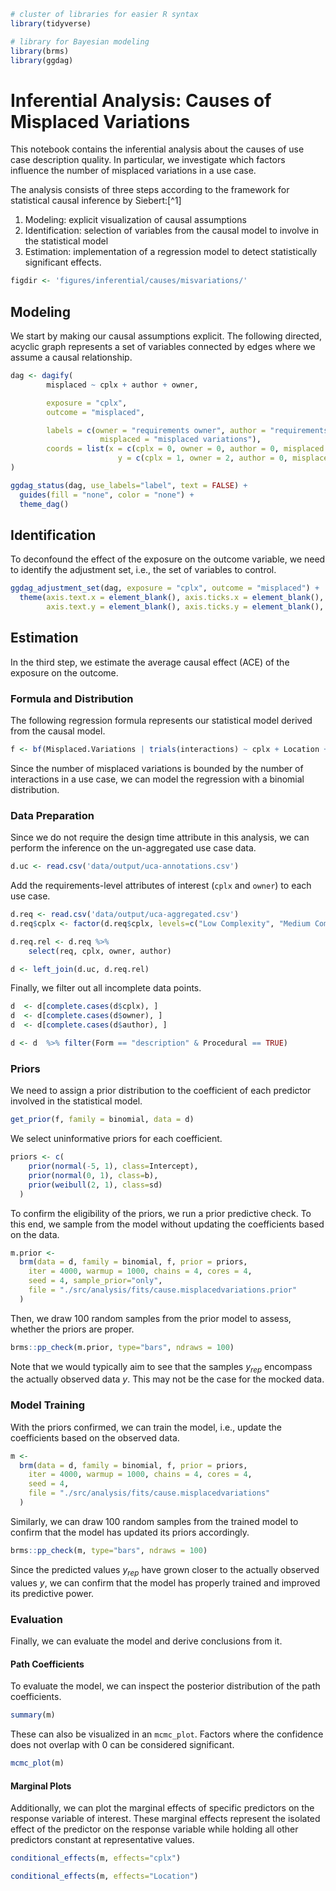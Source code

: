 ```{r setup, include=FALSE}
# cluster of libraries for easier R syntax
library(tidyverse)

# library for Bayesian modeling
library(brms)
library(ggdag)
```

# Inferential Analysis: Causes of Misplaced Variations

This notebook contains the inferential analysis about the causes of use case description quality.
In particular, we investigate which factors influence the number of misplaced variations in a use case.

The analysis consists of three steps according to the framework for statistical causal inference by Siebert:[^1]

1. Modeling: explicit visualization of causal assumptions
2. Identification: selection of variables from the causal model to involve in the statistical model
3. Estimation: implementation of a regression model to detect statistically significant effects.

```{r figdir}
figdir <- 'figures/inferential/causes/misvariations/'
```

## Modeling

We start by making our causal assumptions explicit.
The following directed, acyclic graph represents a set of variables connected by edges where we assume a causal relationship.

```{r dag}
dag <- dagify(
        misplaced ~ cplx + author + owner,

        exposure = "cplx",
        outcome = "misplaced",

        labels = c(owner = "requirements owner", author = "requirements author", cplx = "complexity", 
                    misplaced = "misplaced variations"),
        coords = list(x = c(cplx = 0, owner = 0, author = 0, misplaced = 1),
                        y = c(cplx = 1, owner = 2, author = 0, misplaced = 1))
)

ggdag_status(dag, use_labels="label", text = FALSE) +
  guides(fill = "none", color = "none") + 
  theme_dag()
```

## Identification

To deconfound the effect of the exposure on the outcome variable, we need to identify the adjustment set, i.e., the set of variables to control.

```{r identification}
ggdag_adjustment_set(dag, exposure = "cplx", outcome = "misplaced") +
  theme(axis.text.x = element_blank(), axis.ticks.x = element_blank(), axis.title.x = element_blank(), 
        axis.text.y = element_blank(), axis.ticks.y = element_blank(), axis.title.y = element_blank())
```

## Estimation

In the third step, we estimate the average causal effect (ACE) of the exposure on the outcome.

### Formula and Distribution

The following regression formula represents our statistical model derived from the causal model.

```{r formula}
f <- bf(Misplaced.Variations | trials(interactions) ~ cplx + Location + (1|owner) + (1|author))
```

Since the number of misplaced variations is bounded by the number of interactions in a use case, we can model the regression with a binomial distribution.

### Data Preparation

Since we do not require the design time attribute in this analysis, we can perform the inference on the un-aggregated use case data.

```{r data-loading}
d.uc <- read.csv('data/output/uca-annotations.csv')
```

Add the requirements-level attributes of interest (`cplx` and `owner`) to each use case.

```{r attribute-addition}
d.req <- read.csv('data/output/uca-aggregated.csv')
d.req$cplx <- factor(d.req$cplx, levels=c("Low Complexity", "Medium Complexity", "High Complexity"), ordered=TRUE)

d.req.rel <- d.req %>% 
    select(req, cplx, owner, author)

d <- left_join(d.uc, d.req.rel)
```

Finally, we filter out all incomplete data points.

```{r filter-complete}
d  <- d[complete.cases(d$cplx), ]
d  <- d[complete.cases(d$owner), ]
d  <- d[complete.cases(d$author), ]

d <- d  %>% filter(Form == "description" & Procedural == TRUE)
```

### Priors

We need to assign a prior distribution to the coefficient of each predictor involved in the statistical model.

```{r eligible-priors}
get_prior(f, family = binomial, data = d)
```

We select uninformative priors for each coefficient.

```{r set-priors}
priors <- c(
    prior(normal(-5, 1), class=Intercept),
    prior(normal(0, 1), class=b),
    prior(weibull(2, 1), class=sd)
  )
```

To confirm the eligibility of the priors, we run a prior predictive check.
To this end, we sample from the model without updating the coefficients based on the data.

```{r model-prior}
m.prior <-
  brm(data = d, family = binomial, f, prior = priors,
    iter = 4000, warmup = 1000, chains = 4, cores = 4,
    seed = 4, sample_prior="only",
    file = "./src/analysis/fits/cause.misplacedvariations.prior"
  )
```

Then, we draw 100 random samples from the prior model to assess, whether the priors are proper.

```{r prior-predictive-check}
brms::pp_check(m.prior, type="bars", ndraws = 100)
```

Note that we would typically aim to see that the samples $y_{rep}$ encompass the actually observed data $y$. 
This may not be the case for the mocked data.

### Model Training

With the priors confirmed, we can train the model, i.e., update the coefficients based on the observed data.

```{r model}
m <-
  brm(data = d, family = binomial, f, prior = priors,
    iter = 4000, warmup = 1000, chains = 4, cores = 4,
    seed = 4, 
    file = "./src/analysis/fits/cause.misplacedvariations"
  )
```

Similarly, we can draw 100 random samples from the trained model to confirm that the model has updated its priors accordingly.

```{r posterior-predictive-check}
brms::pp_check(m, type="bars", ndraws = 100)
```

Since the predicted values $y_{rep}$ have grown closer to the actually observed values $y$, we can confirm that the model has properly trained and improved its predictive power.

### Evaluation

Finally, we can evaluate the model and derive conclusions from it.

#### Path Coefficients

To evaluate the model, we can inspect the posterior distribution of the path coefficients.

```{r coefficients}
summary(m)
```

These can also be visualized in an `mcmc_plot`.
Factors where the confidence does not overlap with 0 can be considered significant.

```{r mcmc-plot}
mcmc_plot(m)
```

#### Marginal Plots

Additionally, we can plot the marginal effects of specific predictors on the response variable of interest.
These marginal effects represent the isolated effect of the predictor on the response variable while holding all other predictors constant at representative values.

```{r marginal-cplx}
conditional_effects(m, effects="cplx")
```

```{r marginal-location}
conditional_effects(m, effects="Location")
```
